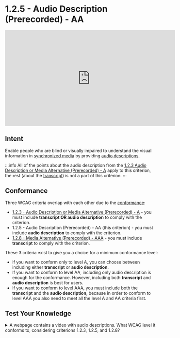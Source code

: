 # 1.2.5 - Audio Description (Prerecorded) - AA

<iframe width="560" height="315" src="https://www.youtube.com/embed/qLLalhwdFOE" title="1.2.5 - Audio Description (Prerecorded) - WCAG Documents" frameBorder="0" allow="accelerometer; autoplay; clipboard-write; encrypted-media; gyroscope; picture-in-picture" allowFullScreen></iframe>

## Intent

Enable people who are blind or visually impaired to understand the visual information in [synchronized media](/docs/wcag-documents/glossary-of-terms#synchronized-media) by providing [audio descriptions](/docs/wcag-documents/glossary-of-terms#audio-descriptions).

:::info
All of the points about the audio description from the [1.2.3 Audio Description or Media Alternative (Prerecorded) - A](./1.2.3-audio-description-or-media-alternative-prerecorded.mdx) apply to this criterion, the rest (about the [transcript](/docs/wcag-documents/glossary-of-terms#transcript)) is not a part of this criterion.
:::

## Conformance

Three WCAG criteria overlap with each other due to the [conformance](/docs/wcag-documents/glossary-of-terms#conformance):

- [1.2.3 - Audio Description or Media Alternative (Prerecorded) - A](./1.2.3-audio-description-or-media-alternative-prerecorded.mdx) - you must include **transcript OR audio description** to comply with the criterion.
- 1.2.5 - Audio Description (Prerecorded) - AA (this criterion) - you must include **audio description** to comply with the criterion.
- [1.2.8 - Media Alternative (Prerecorded) - AAA](./1.2.8-media-alternative-prerecorded.mdx) - you must include **transcript** to comply with the criterion.

These 3 criteria exist to give you a choice for a minimum conformance level:
- If you want to conform only to level A, you can choose between including either **transcript** or **audio description**.
- If you want to conform to level AA, including only audio description is enough for the conformance. However, including both **transcript** and **audio description** is best for users.
- If you want to conform to level AAA, you must include both the **transcript** and the **audio description**, because in order to conform to level AAA you also need to meet all the level A and AA criteria first.

## Test Your Knowledge

<details>
	<summary>
    <span>A webpage contains a video with audio descriptions. What WCAG level it conforms to, considering criterions 1.2.3, 1.2.5, and 1.2.8?</span>
  </summary>
	The webpage conforms to AA because the level A is met by providing an audio description OR transcript, and the level AA is met by providing an audio description. If the video would contain a transcript too, it would conform to level AAA.
</details>
